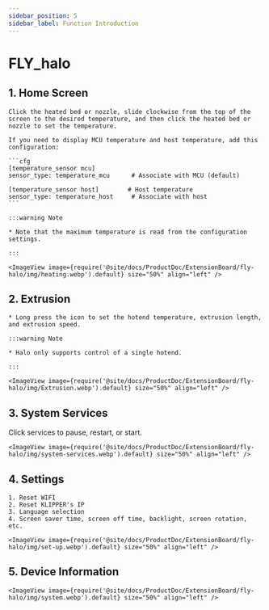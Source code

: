 ```yaml
---
sidebar_position: 5
sidebar_label: Function Introduction
---
```





# FLY_halo

## 1. Home Screen

    Click the heated bed or nozzle, slide clockwise from the top of the screen to the desired temperature, and then click the heated bed or nozzle to set the temperature.

    If you need to display MCU temperature and host temperature, add this configuration:

    ```cfg
    [temperature_sensor mcu]
    sensor_type: temperature_mcu      # Associate with MCU (default)

    [temperature_sensor host]        # Host temperature
    sensor_type: temperature_host     # Associate with host
    ```

    :::warning Note

    * Note that the maximum temperature is read from the configuration settings.

    :::

    <ImageView image={require('@site/docs/ProductDoc/ExtensionBoard/fly-halo/img/heating.webp').default} size="50%" align="left" />


## 2. Extrusion

    * Long press the icon to set the hotend temperature, extrusion length, and extrusion speed.

    :::warning Note

    * Halo only supports control of a single hotend.

    :::

    <ImageView image={require('@site/docs/ProductDoc/ExtensionBoard/fly-halo/img/Extrusion.webp').default} size="50%" align="left" />

## 3. System Services

Click services to pause, restart, or start.

    <ImageView image={require('@site/docs/ProductDoc/ExtensionBoard/fly-halo/img/system-services.webp').default} size="50%" align="left" />

## 4. Settings

    1. Reset WIFI
    2. Reset KLIPPER's IP
    3. Language selection
    4. Screen saver time, screen off time, backlight, screen rotation, etc.

    <ImageView image={require('@site/docs/ProductDoc/ExtensionBoard/fly-halo/img/set-up.webp').default} size="50%" align="left" />

## 5. Device Information

    <ImageView image={require('@site/docs/ProductDoc/ExtensionBoard/fly-halo/img/system.webp').default} size="50%" align="left" />